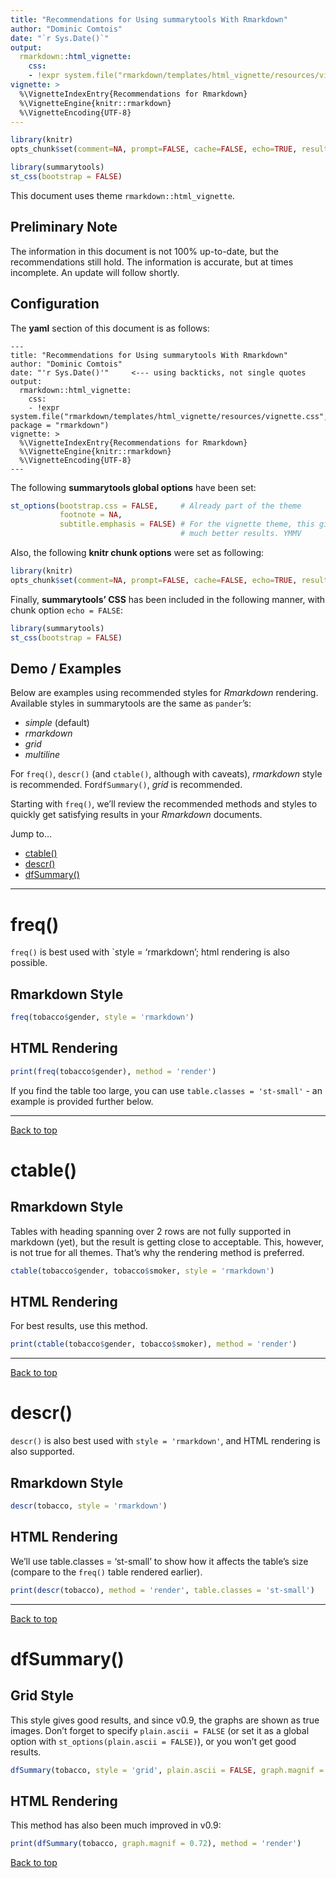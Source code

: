 ```yaml
---
title: "Recommendations for Using summarytools With Rmarkdown"
author: "Dominic Comtois"
date: "`r Sys.Date()`"
output: 
  rmarkdown::html_vignette: 
    css: 
    - !expr system.file("rmarkdown/templates/html_vignette/resources/vignette.css", package = "rmarkdown")
vignette: >
  %\VignetteIndexEntry{Recommendations for Rmarkdown}
  %\VignetteEngine{knitr::rmarkdown}
  %\VignetteEncoding{UTF-8}
---
```


```r
library(knitr)
opts_chunk$set(comment=NA, prompt=FALSE, cache=FALSE, echo=TRUE, results='asis')
```
```r
library(summarytools)
st_css(bootstrap = FALSE)
```

This document uses theme `rmarkdown::html_vignette`.

## Preliminary Note

The information in this document is not 100% up-to-date, but the recommendations
still hold. The information is accurate, but at times incomplete. An update will
follow shortly.

## Configuration

The **yaml** section of this document is as follows:

```
---
title: "Recommendations for Using summarytools With Rmarkdown"
author: "Dominic Comtois"
date: "'r Sys.Date()'"     <--- using backticks, not single quotes
output: 
  rmarkdown::html_vignette: 
    css: 
    - !expr system.file("rmarkdown/templates/html_vignette/resources/vignette.css", package = "rmarkdown")
vignette: >
  %\VignetteIndexEntry{Recommendations for Rmarkdown}
  %\VignetteEngine{knitr::rmarkdown}
  %\VignetteEncoding{UTF-8}
---
```

The following **summarytools global options** have been set:
```r
st_options(bootstrap.css = FALSE,     # Already part of the theme
           footnote = NA,                 
           subtitle.emphasis = FALSE) # For the vignette theme, this gives
                                      # much better results. YMMV
``` 

Also, the following **knitr chunk options** were set as following:
```r
library(knitr)
opts_chunk$set(comment=NA, prompt=FALSE, cache=FALSE, echo=TRUE, results='asis')
```

Finally, **summarytools' CSS** has been included in the following manner, with
chunk option `echo = FALSE`:
```r
library(summarytools)
st_css(bootstrap = FALSE)
```

## Demo / Examples

Below are examples using recommended styles for *Rmarkdown* rendering. Available
styles in summarytools are the same as `pander`'s: 

- _simple_ (default)  
- _rmarkdown_  
- _grid_  
- _multiline_  
 
For `freq()`, `descr()` (and `ctable()`, although with caveats), _rmarkdown_ 
style is recommended. For`dfSummary()`, _grid_ is recommended.
 
Starting with `freq()`, we'll review the recommended methods and styles to 
quickly get satisfying results in your _Rmarkdown_ documents.

Jump to...

- [ctable()](#ctable)  
- [descr()](#descr)  
- [dfSummary()](#dfsummary)  


--------------------------------------------------------------------------------

# freq()

`freq()` is best used with `style = 'rmarkdown'; html rendering is also 
possible.

## Rmarkdown Style
```r
freq(tobacco$gender, style = 'rmarkdown')
```


## HTML Rendering
```r
print(freq(tobacco$gender), method = 'render')
```

If you find the table too large, you can use `table.classes = 'st-small'` - an 
example is provided further below.

--------------------------------------------------------------------------------

<a href="#top">Back to top</a>

# ctable() {#ctable}

## Rmarkdown Style

Tables with heading spanning over 2 rows are not fully supported in markdown 
(yet), but the result is getting close to acceptable. This, however, is not
true for all themes. That's why the rendering method is preferred.

```r
ctable(tobacco$gender, tobacco$smoker, style = 'rmarkdown')
```

## HTML Rendering

For best results, use this method.

```r
print(ctable(tobacco$gender, tobacco$smoker), method = 'render')
```

--------------------------------------------------------------------------------
 
<a href="#top">Back to top</a>
 
# descr() {#descr}
`descr()` is also best used with `style = 'rmarkdown'`, and HTML rendering is 
also supported.

## Rmarkdown Style
```r
descr(tobacco, style = 'rmarkdown')
```


## HTML Rendering

We'll use table.classes = 'st-small' to show how it affects the table's size
(compare to the `freq()` table rendered earlier).

```r
print(descr(tobacco), method = 'render', table.classes = 'st-small')
```
 
--------------------------------------------------------------------------------

<a href="#top">Back to top</a>

# dfSummary() {#dfsummary}

## Grid Style

This style gives good results, and since v0.9, the graphs are shown as true 
images. Don't forget to specify `plain.ascii = FALSE` (or set it as a global
option with `st_options(plain.ascii = FALSE)`), or you won't get good results.

```r
dfSummary(tobacco, style = 'grid', plain.ascii = FALSE, graph.magnif = 0.72)
```

## HTML Rendering

This method has also been much improved in v0.9:

```r
print(dfSummary(tobacco, graph.magnif = 0.72), method = 'render')
```

<a href="#top">Back to top</a>

